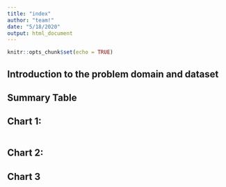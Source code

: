 ```yaml
---
title: "index"
author: "team!"
date: "5/18/2020"
output: html_document
---
```


```r
knitr::opts_chunk$set(echo = TRUE)

```


## Introduction to the problem domain and dataset



## Summary Table 



## Chart 1: 
```r
```
## Chart 2: 


## Chart 3